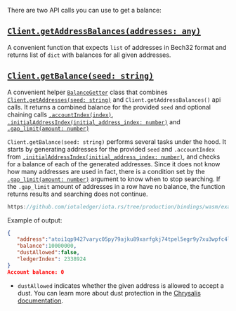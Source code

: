 There are two API calls you can use to get a balance:

## [`Client.getAddressBalances(addresses: any)`](./../api_reference.md#Client+getAddressBalances)

 A convenient function that expects `list` of addresses in Bech32 format and returns list of `dict` with balances for all
  given addresses.

## [`Client.getBalance(seed: string)`](./../api_reference.md#Client+getBalance)
 A convenient helper [`BalanceGetter`](./../api_reference.md#BalanceGetter) class that combines
  [`Client.getAddresses(seed: string)`](./../api_reference.md#Client+getAddresses) and
  `Client.getAddressBalances()` api calls. It returns a combined balance for the provided `seed` and optional chaining
  calls [`.accountIndex(index)`](./../api_reference.md#BalanceGetter+accountIndex),
  [`.initialAddressIndex(initial_address_index: number)`](./../api_reference.md#balancegetterinitialaddressindexinitial_address_index--codebalancegettercode)
  and
  [`.gap_limit(amount: number)`](./../api_reference.md#balancegettergap_limitgap_limit--codebalancegettercode)

`Client.getBalance(seed: string)` performs several tasks under the hood. It starts by generating addresses for the
provided `seed` and `.accountIndex` from
[`.initialAddressIndex(initial_address_index: number)`](./../api_reference.md#BalanceGetter+initialAddressIndex),
and checks for a balance of each of the generated addresses. Since it does not know how many addresses are used in fact,
there is a condition set by the
[`.gap_limit(amount: number)`](./../api_reference.md#BalanceGetter+gap_limit) argument to know when to stop
searching. If the `.gap_limit` amount of addresses in a row have no balance, the function returns results and searching
does not continue.


```js reference
https://github.com/iotaledger/iota.rs/tree/production/bindings/wasm/examples/04_get_balance.js
```

Example of output:

```json
{
   "address":"atoi1qp9427varyc05py79ajku89xarfgkj74tpel5egr9y7xu3wpfc4lkpx0l86",
   "balance":10000000,
   "dustAllowed":false,
   "ledgerIndex": 2338924
}
Account balance: 0
```

- `dustAllowed` indicates whether the given address is allowed to accept a dust. You can learn more about dust
  protection in the
  [Chrysalis documentation](https://wiki.iota.org/chrysalis-docs/faq#what-is-dust-protection-and-how-does-it-work).
